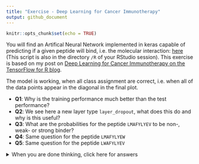 ```yaml
---
title: "Exercise - Deep Learning for Cancer Immunotherapy"
output: github_document
---
```


```r
knitr::opts_chunk$set(echo = TRUE)
```

You will find an Artifical Neural Network implemented in keras capable of predicting if a given peptide will bind, i.e. the molecular interaction: [here](https://github.com/leonjessen/RPharma2019/blob/master/R/05_deep_learning_for_cancer_immunotherapy.R) (This script is also in the directory `/R` of your RStudio session). This exercise is based on my post on [Deep Learning for Cancer Immunotherapy on the TensorFlow for R blog](https://blogs.rstudio.com/tensorflow/posts/2018-01-29-dl-for-cancer-immunotherapy/).

The model is working, when all class assignment are correct, i.e. when all of the data points appear in the diagonal in the final plot.

- __Q1__: Why is the training performance much better than the test performance?
- __Q2__: We see here a new layer type `layer_dropout`, what does this do and why is this useful?
- __Q3__: What are the probabilities for the peptide `LMAFYLYEV` to be non-, weak- or strong binder?
- __Q4__: Same question for the peptide `LMAFYLYEW`
- __Q5__: Same question for the peptide `LWAFYLYEV`

<details><summary>When you are done thinking, click here for answers</summary>

- __Q1__: Because of the high model complexicity, we are over-fitting
- __Q2__: It randomly masks updating of some weights aiming af avoiding overfitting
- __Q3__: `0, 7.005256e-05, 0.9999299` using the command `'LMAFYLYEV' %>% encode_peptide(m = bl62) %>% predict(model, .)`
- __Q4__: `1, 3.598115e-09, 0`, likewise
- __Q5__: `0.9999325, 6.744685e-05, 8.386781e-30`, likewise

The last question really illustrates the power here. Once you have the model working, you no longer need to go to the laboratory to test the peptides, meaning that you can explore the biology of the system _in silico_ at greatly reduced costs. Here, we see that the 2nd and 9th position are very important for binding.

</details>